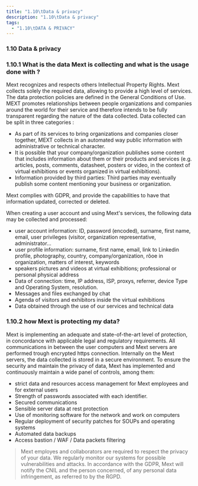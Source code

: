 ```yaml
---
title: "1.10\tData & privacy"
description: "1.10\tData & privacy"
tags:
  - "1.10\tDATA & PRIVACY"
---
```


### 1.10	Data & privacy

### 1.10.1	What is the data Mext is collecting and what is the usage done with ?

Mext recognizes and respects others Intellectual Property Rights. Mext collects solely the required data, allowing to provide a high level of services. The data protection policies are defined in the General Conditions of Use. MEXT promotes relationships between people organizations and companies around the world for their service and therefore intends to be fully transparent regarding the nature of the data collected. Data collected can be split in three categories :

* As part of its services to bring organizations and companies closer together, MEXT collects in an automated way public information with administrative or technical character.
* It is possible that your company/organization publishes some content that includes information about them or their products and services (e.g. articles, posts, comments, datasheet, posters or video, in the context of virtual exhibitions or events organized in virtual exhibitions).
* Information provided by third parties: Third parties may eventually publish some content mentioning your business or organization.

Mext complies with GDPR, and provide the capabilities to have that information updated, corrected or deleted.

When creating a user account and using Mext's services, the following data may be collected and processed:

* user account information: ID, password (encoded), surname, first name, email, user privileges (visitor, organization representative, administrator…
* user profile information: surname, first name, email, link to Linkedin profile, photography, country, company/organization, rôoe in organization, matters of interest, keywords
* speakers pictures and videos at virtual exhibitions; professional or personal physical address
* Data of connection: time, IP address, ISP, proxys, referrer, device Type and Operating System, resolution.
* Messages and files exchanged by chat
* Agenda of visitors and exhibitors inside the virtual exhibitions
* Data obtained through the use of our services and technical data

### 1.10.2	how Mext is protecting my data?

Mext is implementing an adequate and state-of-the-art level of protection, in concordance with applicable legal and regulatory requirements. All communications in between the user computers and Mext servers are performed trough encrypted https connection. Internally on the Mext servers, the data collected is stored in a secure environment. To ensure the security and maintain the privacy of data, Mext has implemented and continuously maintain a wide panel of controls, among them:

* strict data and resources access management for Mext employees and for external users
* Strength of passwords associated with each identifier.
* Secured communications
* Sensible server data at rest protection
* Use of monitoring software for the network and work on computers
* Regular deployment of security patches for SOUPs and operating systems
* Automated data backups
* Access bastion / WAF / Data packets filtering

> Mext employes and collaborators are required to respect the privacy of your data. We regularly monitor our systems for possible vulnerabilities and attacks. In accordance with the GDPR, Mext will notify the CNIL and the person concerned, of any personal data infringement, as referred to by the RGPD.
